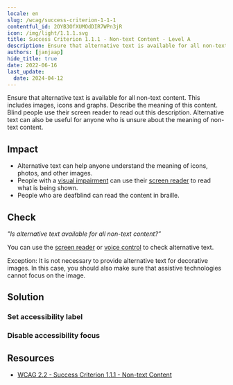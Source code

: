 ```yaml
---
locale: en
slug: /wcag/success-criterion-1-1-1
contentful_id: 2OYB3OfXUMOdDIR7WPn3jR
icon: /img/light/1.1.1.svg
title: Success Criterion 1.1.1 - Non-text Content - Level A
description: Ensure that alternative text is available for all non-text content. This includes images, icons and graphs. Describe the meaning of this content. Blind people use their screen reader to read out this description. Alternative text can also be useful for anyone who is unsure about the meaning of non-text content.
authors: [janjaap]
hide_title: true
date: 2022-06-16
last_update:
  date: 2024-04-12
---
```


<Hero
  title="Non-text Content"
  image="/img/light/1.1.1.svg"
  alt="WCAG 1.1.1 icon"
  prefix="Success Criterion 1.1.1"
  suffix="Level A"
/>

Ensure that alternative text is available for all non-text content. This includes images, icons and graphs. Describe the meaning of this content. Blind people use their screen reader to read out this description. Alternative text can also be useful for anyone who is unsure about the meaning of non-text content.

## Impact

- Alternative text can help anyone understand the meaning of icons, photos, and other images.
- People with a [visual impairment](/en/articles/disabilities/visual) can use their [screen reader](/en/stats/screen-reader) to read what is being shown.
- People who are deafblind can read the content in braille.

## Check

*"Is alternative text available for all non-text content?”*

You can use the [screen reader](/en/stats/screen-reader) or [voice control](/en/stats/voice-control) to check alternative text.

Exception: It is not necessary to provide alternative text for decorative images. In this case, you should also make sure that assistive technologies cannot focus on the image.

## Solution

### Set accessibility label

<CodeSample id="accessibility-label" locale="en"/>

### Disable accessibility focus

<CodeSample id="accessibility-focusable" locale="en"/>

## Resources

- [WCAG 2.2 - Success Criterion 1.1.1 - Non-text Content](https://www.w3.org/TR/WCAG22/#non-text-content)

